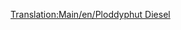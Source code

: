 [[Translation:Main/en/Ploddyphut Diesel]]{{en/-}}{{Template:Train/Fr
|Nom=Ploddyphut Diesel
|Image=[[File:en/Ploddyphutdiesel.png]]
|Coût=18 750£ (37 500$)
|Vitesse=120 kph (75 mph)
|Poids=95 t
|Puissance=1400 cv (1044 kW)
|Entretien=1 904£ (3 808$)
|Conception=1972
|Vie=20 
|Capacité=N/A
|Description=Le premier train diésel pour le pays des jouets, pas meilleur que le Mightymover Choo-Choo.
|Réalité= Fictif
}}